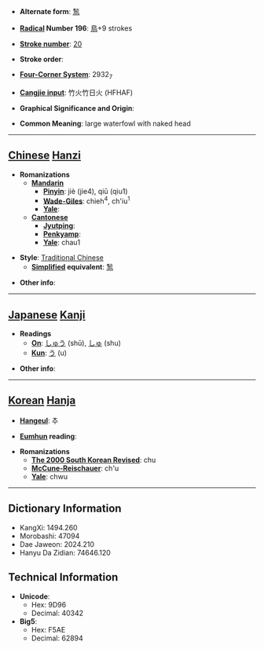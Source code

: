 * '''Alternate form''': [[鹙]]

* '''[[Wiktionary:Chinese radical index| Radical]] Number 196''': [[Wiktionary:Chinese radical index 鳥|鳥]]+9 strokes

* '''[[Wiktionary:Chinese total strokes index|Stroke number]]''': [[Wiktionary:Chinese total strokes index 20|20]]

* '''Stroke order''': 

* '''[[Wiktionary:Chinese four corner index|Four-Corner System]]''': 2932<sub>7</sub>

* '''[[Wiktionary:Chinese Cangjie index|Cangjie input]]''': 竹火竹日火 (HFHAF)

* '''Graphical Significance and Origin''': 

* '''Common Meaning''': large waterfowl with naked head

----

== [[Chinese]] [[Hanzi]] ==

* '''Romanizations'''
** '''[[Mandarin]]'''
*** '''[[Pinyin]]''': jiè (jie4), qiū (qiu1)
*** '''[[Wade-Giles]]''': chieh<sup>4</sup>, ch'iu<sup>1</sup>
*** '''[[Yale]]''': 
** '''[[Cantonese]]'''
*** '''[[Jyutping]]''':
*** '''[[Penkyamp]]''': 
*** '''[[Yale]]''': chau1

* '''Style''': [[Traditional Chinese]] 
** '''[[Simplified Chinese|Simplified]] equivalent''': [[鹙]]

* '''Other info''': 

----

== [[Japanese]] [[Kanji]] ==

* '''Readings'''
** '''[[On]]''': [[しゅう]] (shū), [[しゅ]] (shu)
** '''[[Kun]]''': [[う]] (u)

* '''Other info''':  

----

== [[Korean]] [[Hanja]] ==

* '''[[Hangeul]]''': 추

* '''[[Eumhun]] reading''': 

* '''Romanizations'''
** '''[[The 2000 South Korean Revised Romanization|The 2000 South Korean Revised]]''': chu
** '''[[McCune-Reischauer]]''': ch'u
** '''[[Yale]]''': chwu

----

== Dictionary Information ==

* KangXi: 1494.260
* Morobashi: 47094
* Dae Jaweon: 2024.210
* Hanyu Da Zidian: 74646.120

== Technical Information ==

* '''Unicode''':
** Hex: 9D96
** Decimal: 40342
* '''Big5''':
** Hex: F5AE
** Decimal: 62894